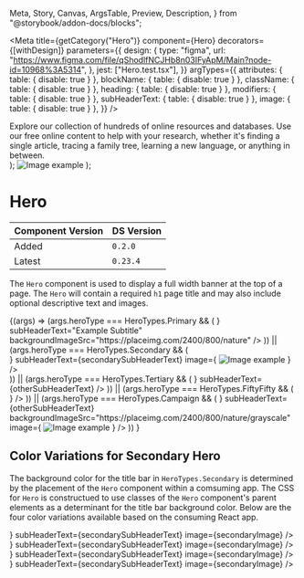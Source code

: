   Meta,
  Story,
  Canvas,
  ArgsTable,
  Preview,
  Description,
} from "@storybook/addon-docs/blocks";


<Meta
  title={getCategory("Hero")}
  component={Hero}
  decorators={[withDesign]}
  parameters={{
    design: {
      type: "figma",
      url:
        "https://www.figma.com/file/qShodlfNCJHb8n03IFyApM/Main?node-id=10968%3A5314",
    },
    jest: ["Hero.test.tsx"],
  }}
  argTypes={{
    attributes: { table: { disable: true } },
    blockName: { table: { disable: true } },
    className: { table: { disable: true } },
    heading: { table: { disable: true } },
    modifiers: { table: { disable: true } },
    subHeaderText: { table: { disable: true } },
    image: { table: { disable: true } },
  }}
/>

  <div className="hero__body-text">
    Explore our collection of hundreds of online resources and databases. Use
    our free online content to help with your research, whether it's finding a
    single article, tracing a family tree, learning a new language, or anything
    in between.
  </div>
);
  <Image
    src="https://placeimg.com/800/400/animals"
    blockName="hero"
    alt="Image example"
  />
);

# Hero

| Component Version | DS Version |
| ----------------- | ---------- |
| Added             | `0.2.0`    |
| Latest            | `0.23.4`   |

<Description of={Hero} />

The `Hero` component is used to display a full width banner at the top of a page. The `Hero` will contain a required `h1` page title and may also include optional descriptive text and images.

<Preview withToolbar>
  <Story
    name="Hero Props"
    args={{
      heroType: HeroTypes.Primary,
    }}
  >
    {(args) =>
      (args.heroType === HeroTypes.Primary && (
        <Hero
          {...args}
          heading={
            <Heading level={1} id="1" text="Hero Primary" blockName="hero" />
          }
          subHeaderText="Example Subtitle"
          backgroundImageSrc="https://placeimg.com/2400/800/nature"
        />
      )) ||
      (args.heroType === HeroTypes.Secondary && (
        <div className={"nypl-ds nypl--books-and-more"}>
          <Hero
            {...args}
            heading={
              <Heading
                level={1}
                id="1"
                text="Hero Secondary"
                blockName="hero"
              />
            }
            subHeaderText={secondarySubHeaderText}
            image={
              <Image
                src="https://placeimg.com/800/400/animals"
                blockName="hero"
                alt="Image example"
              />
            }
          />
        </div>
      )) ||
      (args.heroType === HeroTypes.Tertiary && (
        <Hero
          {...args}
          heading={
            <Heading level={1} id="1" text="Hero Tertiary" blockName="hero" />
          }
          subHeaderText={otherSubHeaderText}
        />
      )) ||
      (args.heroType === HeroTypes.FiftyFifty && (
        <Hero
          {...args}
          subHeaderText={otherSubHeaderText}
          image={
            <Image
              src="https://placeimg.com/600/200/animals"
              blockName="hero"
              alt="Image example"
            />
          }
        />
      )) ||
      (args.heroType === HeroTypes.Campaign && (
        <Hero
          {...args}
          heading={
            <Heading level={1} id="1" text="Hero Campaign" blockName="hero" />
          }
          subHeaderText={otherSubHeaderText}
          backgroundImageSrc="https://placeimg.com/2400/800/nature/grayscale"
          image={
            <Image
              src="https://placeimg.com/800/400/animals"
              blockName="hero"
              alt="Image example"
            />
          }
        />
      ))
    }
  </Story>
</Preview>

<ArgsTable story="Hero Props" />

## Color Variations for Secondary Hero

The background color for the title bar in `HeroTypes.Secondary` is determined by the placement of the `Hero` component within a comsuming app. The CSS for `Hero` is constructued to use classes of the `Hero` component's parent elements as a determinant for the title bar background color. Below are the four color variations available based on the consuming React app.

<Canvas>
  <Story name="Color Variations for Secondary Hero">
    <div className={"nypl-ds nypl--books-and-more"}>
      <Hero
        heroType={HeroTypes.Secondary}
        heading={
          <Heading level={1} id="1" text={"Books and More"} blockName="hero" />
        }
        subHeaderText={secondarySubHeaderText}
        image={secondaryImage}
      />
    </div>
  </Story>
</Canvas>

<Canvas>
  <div className={"nypl-ds nypl--locations"}>
    <Hero
      heroType={HeroTypes.Secondary}
      heading={<Heading level={1} id="1" text={"Locations"} blockName="hero" />}
      subHeaderText={secondarySubHeaderText}
      image={secondaryImage}
    />
  </div>
</Canvas>

<Canvas>
  <div className={"nypl-ds nypl--research"}>
    <Hero
      heroType={HeroTypes.Secondary}
      heading={<Heading level={1} id="1" text={"Research"} blockName="hero" />}
      subHeaderText={secondarySubHeaderText}
      image={secondaryImage}
    />
  </div>
</Canvas>

<Canvas>
  <div className={"nypl-ds nypl--whats-on"}>
    <Hero
      heroType={HeroTypes.Secondary}
      heading={<Heading level={1} id="1" text={"What's On"} blockName="hero" />}
      subHeaderText={secondarySubHeaderText}
      image={secondaryImage}
    />
  </div>
</Canvas>
